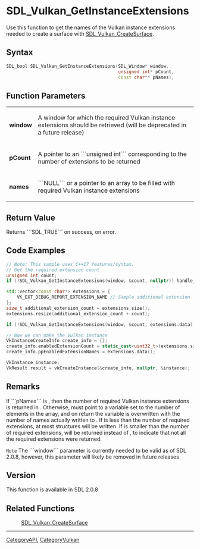 
<!-- #*^*^*^*^*See https://wiki.libsdl.org/SGFunctions for details on editing this page*^*^*^*^* -->


= SDL_Vulkan_GetInstanceExtensions =

Use this function to get the names of the Vulkan instance extensions needed to create a surface with [[SDL_Vulkan_CreateSurface]].



== Syntax ==
<syntaxhighlight lang='c++'>
SDL_bool SDL_Vulkan_GetInstanceExtensions(SDL_Window* window,
                                          unsigned int* pCount,
                                          const char** pNames);
</syntaxhighlight>

== Function Parameters ==
{|
|'''window'''
|A window for which the required Vulkan instance extensions should be retrieved (will be deprecated in a future release)
|-
|'''pCount'''
|A pointer to an ```unsigned int``` corresponding to the number of extensions to be returned
|-
|'''names'''
|```NULL``` or a pointer to an array to be filled with required Vulkan instance extensions
|}


== Return Value ==
Returns ```SDL_TRUE``` on success, {{{SDL_FALSE}}} on error.


== Code Examples ==
<syntaxhighlight lang='c++'>
// Note: This sample uses C++17 features/syntax.
// Get the required extension count
unsigned int count;
if (!SDL_Vulkan_GetInstanceExtensions(window, &count, nullptr)) handle_error();

std::vector<const char*> extensions = {
    VK_EXT_DEBUG_REPORT_EXTENSION_NAME // Sample additional extension
};
size_t additional_extension_count = extensions.size();
extensions.resize(additional_extension_count + count);

if (!SDL_Vulkan_GetInstanceExtensions(window, &count, extensions.data() + additional_extension_count)) handle_error();

// Now we can make the Vulkan instance
VkInstanceCreateInfo create_info = {};
create_info.enabledExtensionCount = static_cast<uint32_t>(extensions.size());
create_info.ppEnabledExtensionNames = extensions.data();

VkInstance instance;
VkResult result = vkCreateInstance(&create_info, nullptr, &instance);
</syntaxhighlight>


== Remarks ==

If ```pNames``` is {{{NULL}}}, then the number of required Vulkan instance extensions is returned in {{{pCount}}}. Otherwise, {{{pCount}}} must point to a variable set to the number of elements in the {{{pNames}}} array, and on return the variable is overwritten with the number of names actually written to {{{pNames}}}. If {{{pCount}}} is less than the number of required extensions, at most {{{pCount}}} structures will be written. If {{{pCount}}} is smaller than the number of required extensions, {{{SDL_FALSE}}} will be returned instead of {{{SDL_TRUE}}}, to indicate that not all the required extensions were returned.

<code></code><code>Note</code><code></code> The ```window``` parameter is currently needed to be valid as of SDL 2.0.8, however, this parameter will likely be removed in future releases

== Version ==
This function is available in SDL 2.0.8

== Related Functions ==
:[[SDL_Vulkan_CreateSurface]]

----
[[CategoryAPI]], [[CategoryVulkan]]
